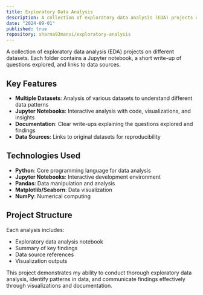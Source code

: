 ```yaml
---
title: Exploratory Data Analysis
description: A collection of exploratory data analysis (EDA) projects on different datasets. Each folder contains a Jupyter notebook, a short write-up of questions explored, and links to data sources.
date: "2024-09-01"
published: true
repository: sharma93manvi/exploratory-analysis
---
```


A collection of exploratory data analysis (EDA) projects on different datasets. Each folder contains a Jupyter notebook, a short write-up of questions explored, and links to data sources.

## Key Features

- **Multiple Datasets**: Analysis of various datasets to understand different data patterns
- **Jupyter Notebooks**: Interactive analysis with code, visualizations, and insights
- **Documentation**: Clear write-ups explaining the questions explored and findings
- **Data Sources**: Links to original datasets for reproducibility

## Technologies Used

- **Python**: Core programming language for data analysis
- **Jupyter Notebooks**: Interactive development environment
- **Pandas**: Data manipulation and analysis
- **Matplotlib/Seaborn**: Data visualization
- **NumPy**: Numerical computing

## Project Structure

Each analysis includes:
- Exploratory data analysis notebook
- Summary of key findings
- Data source references
- Visualization outputs

This project demonstrates my ability to conduct thorough exploratory data analysis, identify patterns in data, and communicate findings effectively through visualizations and documentation.
